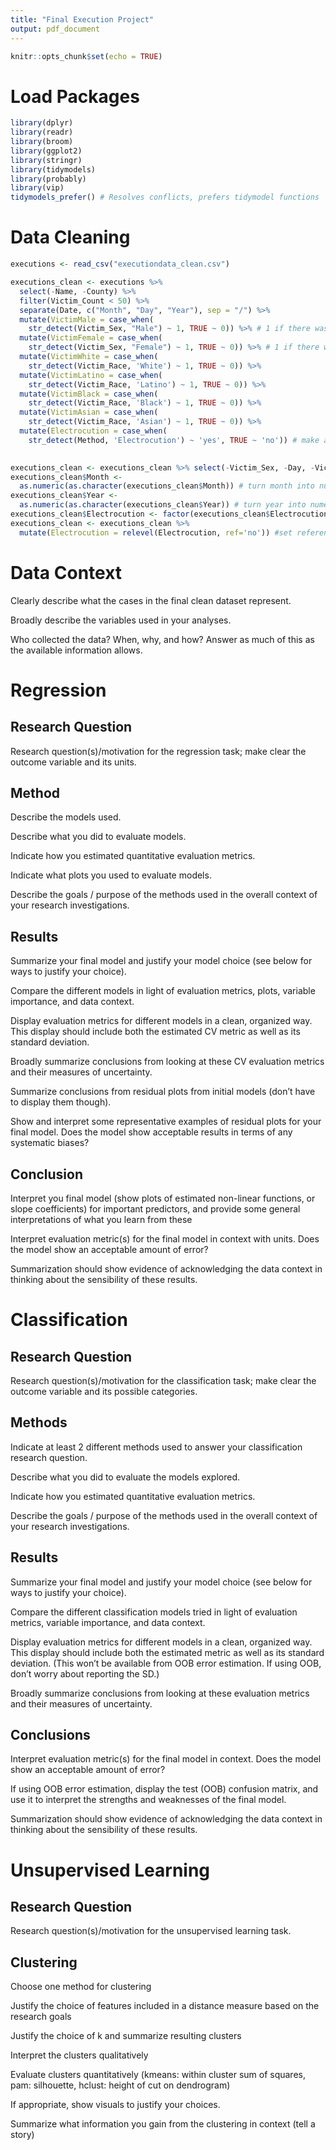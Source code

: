 ```yaml
---
title: "Final Execution Project"
output: pdf_document
---
```


```r
knitr::opts_chunk$set(echo = TRUE)
```

# Load Packages
```r
library(dplyr)
library(readr)
library(broom)
library(ggplot2)
library(stringr)
library(tidymodels) 
library(probably)
library(vip)
tidymodels_prefer() # Resolves conflicts, prefers tidymodel functions
```


# Data Cleaning
```r
executions <- read_csv("executiondata_clean.csv")

executions_clean <- executions %>%
  select(-Name, -County) %>%
  filter(Victim_Count < 50) %>%
  separate(Date, c("Month", "Day", "Year"), sep = "/") %>%
  mutate(VictimMale = case_when(
    str_detect(Victim_Sex, "Male") ~ 1, TRUE ~ 0)) %>% # 1 if there was male victim(s)
  mutate(VictimFemale = case_when(
    str_detect(Victim_Sex, "Female") ~ 1, TRUE ~ 0)) %>% # 1 if there was female victim(s)
  mutate(VictimWhite = case_when(
    str_detect(Victim_Race, 'White') ~ 1, TRUE ~ 0)) %>%
  mutate(VictimLatino = case_when(
    str_detect(Victim_Race, 'Latino') ~ 1, TRUE ~ 0)) %>%
  mutate(VictimBlack = case_when(
    str_detect(Victim_Race, 'Black') ~ 1, TRUE ~ 0)) %>%
  mutate(VictimAsian = case_when(
    str_detect(Victim_Race, 'Asian') ~ 1, TRUE ~ 0)) %>%
  mutate(Electrocution = case_when(
    str_detect(Method, 'Electrocution') ~ 'yes', TRUE ~ 'no')) # make a variable that shows if the person was electrocuted
 

executions_clean <- executions_clean %>% select(-Victim_Sex, -Day, -Victim_Race)
executions_clean$Month <-
  as.numeric(as.character(executions_clean$Month)) # turn month into numeric variable
executions_clean$Year <-
  as.numeric(as.character(executions_clean$Year)) # turn year into numeric variable
executions_clean$Electrocution <- factor(executions_clean$Electrocution, ordered = FALSE )
executions_clean <- executions_clean %>%
  mutate(Electrocution = relevel(Electrocution, ref='no')) #set reference level
```


# Data Context

Clearly describe what the cases in the final clean dataset represent.

Broadly describe the variables used in your analyses.

Who collected the data? When, why, and how? Answer as much of this as the available information allows.



# Regression

## Research Question

Research question(s)/motivation for the regression task; make clear the outcome variable and its units.


## Method

Describe the models used.

Describe what you did to evaluate models.

Indicate how you estimated quantitative evaluation metrics.

Indicate what plots you used to evaluate models.

Describe the goals / purpose of the methods used in the overall context of your research investigations.


## Results

Summarize your final model and justify your model choice (see below for ways to justify your choice).

  Compare the different models in light of evaluation metrics, plots, variable importance, and data context.
  
  Display evaluation metrics for different models in a clean, organized way. This display should include both the     estimated CV metric as well as its standard deviation.
  
  Broadly summarize conclusions from looking at these CV evaluation metrics and their measures of uncertainty.
  
  Summarize conclusions from residual plots from initial models (don’t have to display them though).
  
Show and interpret some representative examples of residual plots for your final model. Does the model show acceptable results in terms of any systematic biases?


## Conclusion

Interpret you final model (show plots of estimated non-linear functions, or slope coefficients) for important predictors, and provide some general interpretations of what you learn from these

Interpret evaluation metric(s) for the final model in context with units. Does the model show an acceptable amount of error?

Summarization should show evidence of acknowledging the data context in thinking about the sensibility of these results.



# Classification

## Research Question

Research question(s)/motivation for the classification task; make clear the outcome variable and its possible categories.


## Methods

Indicate at least 2 different methods used to answer your classification research question.

Describe what you did to evaluate the models explored.

  Indicate how you estimated quantitative evaluation metrics.

Describe the goals / purpose of the methods used in the overall context of your research investigations.


## Results 

Summarize your final model and justify your model choice (see below for ways to justify your choice).

  Compare the different classification models tried in light of evaluation metrics, variable importance, and data     context.

  Display evaluation metrics for different models in a clean, organized way. This display should include both the     estimated metric as well as its standard deviation. (This won’t be available from OOB error estimation. If using    OOB, don’t worry about reporting the SD.)

  Broadly summarize conclusions from looking at these evaluation metrics and their measures of uncertainty.


## Conclusions

Interpret evaluation metric(s) for the final model in context. Does the model show an acceptable amount of error?

  If using OOB error estimation, display the test (OOB) confusion matrix, and use it to interpret the strengths and   weaknesses of the final model.

Summarization should show evidence of acknowledging the data context in thinking about the sensibility of these results.



# Unsupervised Learning

## Research Question

Research question(s)/motivation for the unsupervised learning task.


## Clustering

Choose one method for clustering

Justify the choice of features included in a distance measure based on the research goals

Justify the choice of k and summarize resulting clusters

  Interpret the clusters qualitatively
  
  Evaluate clusters quantitatively (kmeans: within cluster sum of squares, pam: silhouette, hclust: height of cut on    dendrogram)
  
  If appropriate, show visuals to justify your choices.
  
Summarize what information you gain from the clustering in context (tell a story) 




